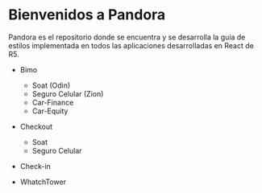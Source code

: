 
<Meta title="Example/Introduction2" />

# Bienvenidos a Pandora

Pandora es el repositorio donde se encuentra y se desarrolla la guía de estilos implementada en todos las aplicaciones desarrolladas en React de R5.

- Bimo
    - Soat (Odin)
    - Seguro Celular (Zion)
    - Car-Finance
    - Car-Equity

- Checkout
    - Soat
    - Seguro Celular

- Check-in

- WhatchTower

